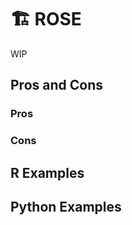 # 🏗️ ROSE {#sec-imbalenced-rose}

WIP

## Pros and Cons

### Pros

### Cons

## R Examples

## Python Examples

